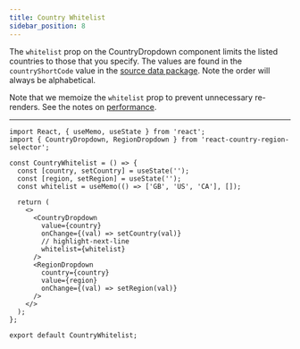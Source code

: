 ```yaml
---
title: Country Whitelist
sidebar_position: 8
---
```



The `whitelist` prop on the CountryDropdown component limits the listed countries to those that you specify. The
values are found in the `countryShortCode` value in the [source data package](https://github.com/country-regions/country-region-data/blob/master/data.json).
Note the order will always be alphabetical.

Note that we memoize the `whitelist` prop to prevent unnecessary re-renders. See the notes on [performance](../../advanced/performance).

<CountryWhitelist />

---

```tsx
import React, { useMemo, useState } from 'react';
import { CountryDropdown, RegionDropdown } from 'react-country-region-selector';

const CountryWhitelist = () => {
  const [country, setCountry] = useState('');
  const [region, setRegion] = useState('');
  const whitelist = useMemo(() => ['GB', 'US', 'CA'], []);

  return (
    <>
      <CountryDropdown
        value={country}
        onChange={(val) => setCountry(val)}
        // highlight-next-line
        whitelist={whitelist}
      />
      <RegionDropdown
        country={country}
        value={region}
        onChange={(val) => setRegion(val)}
      />
    </>
  );
};

export default CountryWhitelist;
```
